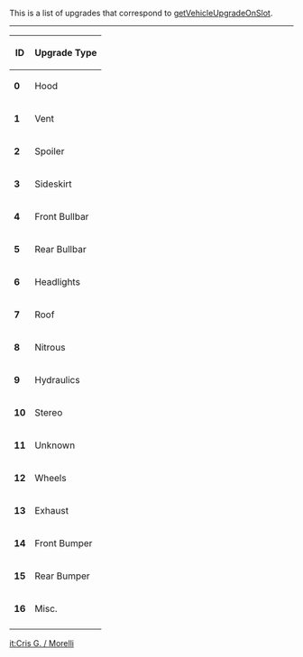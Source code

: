 This is a list of upgrades that correspond to [[/getVehicleUpgradeOnSlot.md|getVehicleUpgradeOnSlot]].


----


{|  class="wikitable sortable" style="width:10%;"
|-
! ID || Upgrade Type
|-
| '''0''' || Hood
|-
| '''1''' || Vent
|-
| '''2''' || Spoiler
|-
| '''3''' || Sideskirt
|-
| '''4''' || Front Bullbar
|-
| '''5''' || Rear Bullbar
|-
| '''6''' || Headlights
|-
| '''7''' || Roof
|-
| '''8''' || Nitrous
|-
| '''9''' || Hydraulics
|-
| '''10''' || Stereo
|-
| '''11''' || Unknown
|-
| '''12''' || Wheels
|-
| '''13''' || Exhaust
|-
| '''14''' || Front Bumper
|-
| '''15''' || Rear Bumper
|-
| '''16''' || Misc.
|-

|}

[[/it:Cris G. / Morelli.md|it:Cris G. / Morelli]]